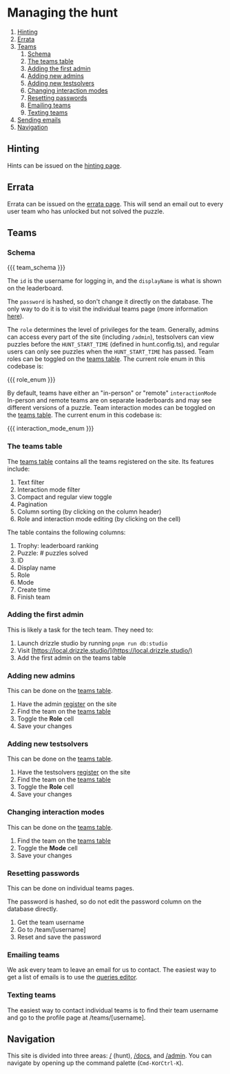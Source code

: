 # Managing the hunt

1. [Hinting](#hinting)
2. [Errata](#errata)
3. [Teams](#teams)
   1. [Schema](#schema)
   2. [The teams table](#the-teams-table)
   3. [Adding the first admin](#adding-the-first-admin)
   4. [Adding new admins](#adding-new-admins)
   5. [Adding new testsolvers](#adding-new-testsolvers)
   6. [Changing interaction modes](#changing-interaction-modes)
   7. [Resetting passwords](#resetting-passwords)
   8. [Emailing teams](#emailing-teams)
   9. [Texting teams](#texting-teams)
4. [Sending emails](#sending-emails)
5. [Navigation](#navigation)

## Hinting

Hints can be issued on the [hinting page](/admin/hinting).

## Errata

Errata can be issued on the [errata page](/admin/errata). This will send an email out to every user team who has unlocked but not solved the puzzle.

## Teams

### Schema

{{{ team_schema }}}

The `id` is the username for logging in, and the `displayName` is what is shown on the leaderboard.

The `password` is hashed, so don't change it directly on the database. The only way to do it is to visit the individual teams page (more information [here](/resetting-passwords)).

The `role` determines the level of privileges for the team.
Generally, admins can access every part of the site (including `/admin`), testsolvers can view puzzles before the `HUNT_START_TIME` (defined in hunt.config.ts), and regular users can only see puzzles when the `HUNT_START_TIME` has passed.
Team roles can be toggled on the [teams table](/admin/teams).
The current role enum in this codebase is:

{{{ role_enum }}}

By default, teams have either an "in-person" or "remote" `interactionMode`
In-person and remote teams are on separate leaderboards and may see different versions of a puzzle.
Team interaction modes can be toggled on the [teams table](/admin/teams).
The current enum in this codebase is:

{{{ interaction_mode_enum }}}

### The teams table

The [teams table](/admin/teams) contains all the teams registered on the site. Its features include:

1. Text filter
2. Interaction mode filter
3. Compact and regular view toggle
4. Pagination
5. Column sorting (by clicking on the column header)
6. Role and interaction mode editing (by clicking on the cell)

The table contains the following columns:

1. Trophy: leaderboard ranking
2. Puzzle: # puzzles solved
3. ID
4. Display name
5. Role
6. Mode
7. Create time
8. Finish team

### Adding the first admin

This is likely a task for the tech team. They need to:

1. Launch drizzle studio by running `pnpm run db:studio`
2. Visit [https://local.drizzle.studio/](https://local.drizzle.studio/)
3. Add the first admin on the teams table

### Adding new admins

This can be done on the [teams table](/admin/teams).

1. Have the admin [register](/register) on the site
2. Find the team on the [teams table](/admin/teams)
3. Toggle the **Role** cell
4. Save your changes

### Adding new testsolvers

This can be done on the [teams table](/admin/teams).

1. Have the testsolvers [register](/register) on the site
2. Find the team on the [teams table](/admin/teams)
3. Toggle the **Role** cell
4. Save your changes

### Changing interaction modes

This can be done on the [teams table](/admin/teams).

1. Find the team on the [teams table](/admin/teams)
2. Toggle the **Mode** cell
3. Save your changes

### Resetting passwords

This can be done on individual teams pages.

The password is hashed, so do not edit the password column on the database directly.

1. Get the team username
2. Go to /team/[username]
3. Reset and save the password

### Emailing teams

We ask every team to leave an email for us to contact. The easiest way to get a list of emails is to use the [queries editor](/admin/sql).

### Texting teams

The easiest way to contact individual teams is to find their team username and go to the profile page at /teams/[username].

## Navigation

This site is divided into three areas: [/](/) (hunt), [/docs](/docs), and [/admin](/admin). You can navigate by opening up the command palette (`Cmd-K`or`Ctrl-K`).
